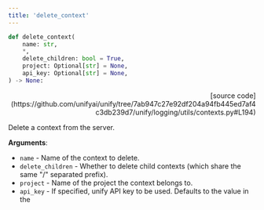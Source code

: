 ```yaml
---
title: 'delete_context'
---
```


```python
def delete_context(
    name: str,
    *,
    delete_children: bool = True,
    project: Optional[str] = None,
    api_key: Optional[str] = None,
) -> None:
```

<p align="right">[source code](https://github.com/unifyai/unify/tree/7ab947c27e92df204a94fb445ed7af4c3db239d7/unify/logging/utils/contexts.py#L194)</p>

Delete a context from the server.

**Arguments**:

- `name` - Name of the context to delete.
- `delete_children` - Whether to delete child contexts (which share the same "/" separated prefix).
- `project` - Name of the project the context belongs to.
- `api_key` - If specified, unify API key to be used. Defaults to the value in the
